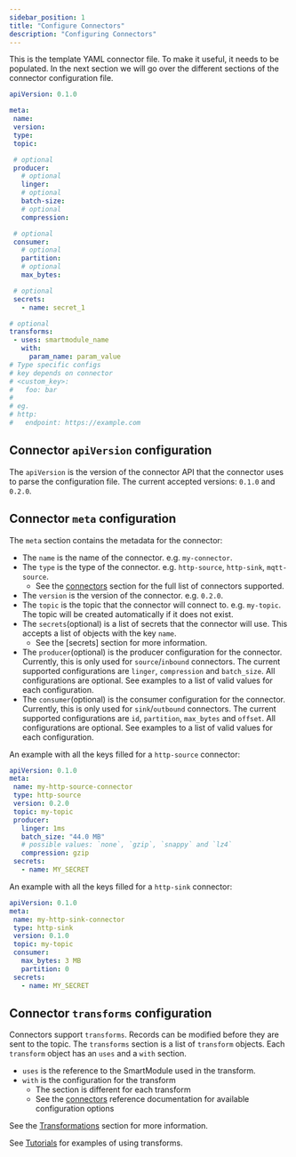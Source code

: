 ```yaml
---
sidebar_position: 1
title: "Configure Connectors"
description: "Configuring Connectors"
---
```


This is the template YAML connector file. To make it useful, it needs to be
populated. In the next section we will go over the different sections of the connector configuration file.

```yaml title="connector.yaml"
apiVersion: 0.1.0

meta:
 name:
 version:
 type:
 topic:

 # optional
 producer:
   # optional
   linger:
   # optional
   batch-size:
   # optional
   compression:

 # optional
 consumer:
   # optional
   partition:
   # optional
   max_bytes:

 # optional
 secrets:
   - name: secret_1

# optional
transforms:
 - uses: smartmodule_name
   with:
     param_name: param_value
# Type specific configs
# key depends on connector
# <custom_key>:
#   foo: bar
#
# eg.
# http:
#   endpoint: https://example.com
```

## Connector `apiVersion` configuration

The `apiVersion` is the version of the connector API that the connector uses to parse the configuration file. The current accepted versions: `0.1.0` and `0.2.0`.

## Connector `meta` configuration

The `meta` section contains the metadata for the connector:

* The `name` is the name of the connector. e.g. `my-connector`.
* The `type` is the type of the connector. e.g. `http-source`, `http-sink`, `mqtt-source`.
  * See the [connectors] section for the full list of connectors supported.
* The `version` is the version of the connector. e.g. `0.2.0`.
* The `topic` is the topic that the connector will connect to. e.g. `my-topic`. The topic will be created automatically if it does not exist.
* The `secrets`(optional) is a list of secrets that the connector will use. This accepts a list of objects with the key `name`.
  * See the [secrets] section for more information.
* The `producer`(optional) is the producer configuration for the connector. Currently, this is only used for `source`/`inbound` connectors. The current supported configurations are `linger`, `compression` and `batch_size`. All configurations are optional. See examples to a list of valid values for each configuration.
* The `consumer`(optional) is the consumer configuration for the connector. Currently, this is only used for `sink`/`outbound` connectors. The current supported configurations are `id`, `partition`, `max_bytes` and `offset`. All configurations are optional. See examples to a list of valid values for each configuration.

An example with all the keys filled for a `http-source` connector:

```yaml
apiVersion: 0.1.0
meta:
 name: my-http-source-connector
 type: http-source
 version: 0.2.0
 topic: my-topic
 producer:
   linger: 1ms
   batch_size: "44.0 MB"
   # possible values: `none`, `gzip`, `snappy` and `lz4`
   compression: gzip
 secrets:
   - name: MY_SECRET

```

An example with all the keys filled for a `http-sink` connector:

```yaml
apiVersion: 0.1.0
meta:
 name: my-http-sink-connector
 type: http-sink
 version: 0.1.0
 topic: my-topic
 consumer:
   max_bytes: 3 MB
   partition: 0
 secrets:
   - name: MY_SECRET
```


## Connector `transforms` configuration

Connectors support `transforms`. Records can be modified before they are sent to the topic. The `transforms` section is a list of `transform` objects. Each `transform` object has an `uses` and a `with` section.

* `uses` is the reference to the SmartModule used in the transform.
* `with` is the configuration for the transform
  * The section is different for each transform
  * See the [connectors] reference documentation for available configuration options

See the [Transformations](/docs/fluvio/concepts/transformations) section for more information.

[connectors]: /docs/connectors/overview

See [Tutorials](/docs/fluvio/tutorials/http-to-sql#connector-pipeline) for examples of using transforms.
